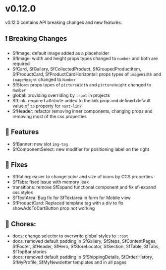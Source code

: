 
<Meta title="Releases/v0.12.x - Latest/v0.12.0/Change log" />

# v0.12.0

v0.12.0 contains API breaking changes and new features.

## ❗ Breaking Changes
- SfImage: default image added as a placeholder
- SfImage: width and height props types changed to `number` and both are required
- SfCard, SfGallery, SfCollectedProduct, SfGroupedProductItem, SfProductCard, SfProductCardHorizontal: props types of `imageWidth` and `imageHeight` changed to `Number`
- SfStore: props types of `pictureWidth` and `pictureHeight` changed to `Number`
- global: providing overriding by `:root` in projects
- SfLink: required attribute added to the link prop and defined default value of `to` property for `nuxt-link`
- SfHeader: refactor removing inner components, changing props and removing most of the css properties

## 🚀 Features

- SfBanner: new slot `img-tag`
- SfComponentSelect: new modifier for positioning label on the right

## 🐛 Fixes

- SfRating: easier to change color and size of icons by CCS properties
- SfTabs: fixed issue with memory leak
- transitions: remove SfExpand functional component and fix sf-expand css styles
- SfTextArea: Bug fix for SfTextarea in form for Mobile view
- SfProductCard: Replaced template tag with a div to fix showAddToCartButton prop not working

## 🧹 Chores:

- docs: change selector to overwrite global styles to `:root`
- docs: removed default padding in SfGallery, SfSteps, SfContentPages, SfFooter, SfHeader, SfHero, SfStoreLocator, SfSection, SfTable, SfTabs, SfTopBar stories
- docs: removed default padding in SfShippingDetails, SfOrderHistory, SfMyProfile, SfMyNewsletter templates and in all pages
